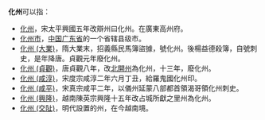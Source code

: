 '''化州'''可以指：
*[[化州|化州]]，宋太平興國五年改辯州曰化州。在廣東高州府。
*[[化州市|化州市]]，[[中国|中国]][[广东省|广东省]]的一个省辖县级市。
*[[化州_(大業)|化州 (大業)]]，隋大業末，招義縣民馬簿盜據，號化州。後楊益德殺簿，自號刺史，是年降唐。貞觀元年廢化州。
*[[化州_(貞觀)|化州 (貞觀)]]，唐貞觀八年，改[[北開州|北開州]]為化州，十三年，廢化州。
*[[化州_(咸淳)|化州 (咸淳)]]，宋度宗咸淳二年六月丁丑，給羅鬼國化州印。
*[[化州_(咸平)|化州 (咸平)]]，宋真宗咸平二年，以儀州延蒙八部都首領渴哥領化州刺史。
*[[化州_(興隆)|化州 (興隆)]]，越南陳英宗興隆十五年改占城所獻之里州為化州。
*[[化州_(交阯)|化州 (交阯)]]，明代設置的州，在今越南境。

{{Disambig|cat=二字州名消歧義}}